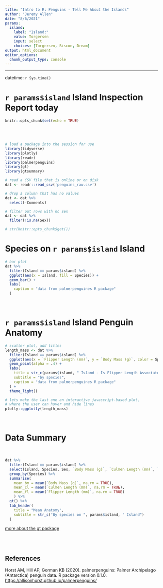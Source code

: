 ```yaml
---
title: "Intro to R: Penguins - Tell Me About the Islands"
author: "Jeremy Allen"
date: "8/6/2021"
params:
  island:
    label: "Island:"
    value: Torgersen
    input: select
    choices: [Torgersen, Biscoe, Dream]
output: html_document
editor_options: 
  chunk_output_type: console
---
```


----

datetime: `r Sys.time()`

# `r params$island` Island Inspection Report today

```r
knitr::opts_chunk$set(echo = TRUE)
```

<br> <br>

```r

# load a package into the session for use
library(tidyverse)
library(plotly)
library(readr)
library(palmerpenguins)
library(gt)
library(gtsummary)

# read a CSV file that is online or on disk
dat <- readr::read_csv('penguins_raw.csv')

```

```r

# drop a column that has no values
dat <- dat %>% 
  select(-Comments)

# filter out rows with no sex
dat <- dat %>% 
  filter(!is.na(Sex))

# str(knitr::opts_chunk$get())

```

# Species on `r params$island` Island

```r

# bar plot
dat %>%
  filter(Island == params$island) %>% 
  ggplot(aes(x = Island, fill = Species)) +
  geom_bar() + 
  labs(
    caption = "data from palmerpenguines R package"
  )

```

<br>

# `r params$island` Island Penguin Anatomy

```r

# scatter plot, add titles
length_mass <- dat %>% 
  filter(Island == params$island) %>% 
  ggplot(aes(x = `Flipper Length (mm)`, y = `Body Mass (g)`, color = Species)) +
  geom_point(alpha = .4) +
  labs(
    title = str_c(params$island, " Island - Is Flipper Length Associated With Body Mass?"),
    subtitle = "by species",
    caption = "data from palmerpenguines R package"
  ) +
  theme_light()

# lets make the last one an interactive javascript-based plot,
# where the user can hover and hide lines
plotly::ggplotly(length_mass)

```

<br>

# Data Summary

<br>

```r

dat %>%
  filter(Island == params$island) %>% 
  select(Island, Species, Sex, `Body Mass (g)`, `Culmen Length (mm)`, `Flipper Length (mm)`) %>%
  group_by(Species) %>% 
  summarise(
    mean_bm = mean(`Body Mass (g)`, na.rm = TRUE),
    mean_cl = mean(`Culmen Length (mm)`, na.rm = TRUE),
    mean_fl = mean(`Flipper Length (mm)`, na.rm = TRUE)
    ) %>% 
  gt() %>% 
  tab_header(
    title = "Mean Anatomy",
    subtitle = str_c("By species on ", params$island, " Island")
  )

```
[more about the gt package](https://gt.rstudio.com/)

<br> <br>

## References

Horst AM, Hill AP, Gorman KB (2020). palmerpenguins: Palmer Archipelago (Antarctica) penguin data. R package version 0.1.0. <https://allisonhorst.github.io/palmerpenguins/>
